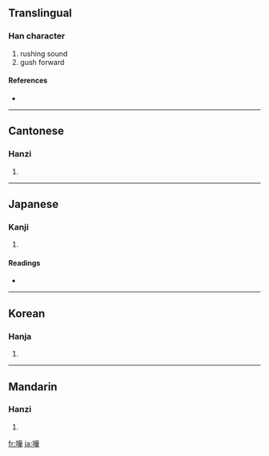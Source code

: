 {{also|哗|譁}}
==Translingual==

===Han character===
{{Han char|rn=30|rad=口|as=12|sn=15|four=6405<sub>4</sub>|canj=口廿一十 (RTMJ)|ids=⿰[[口]][[華]]}}

# rushing sound
# gush forward

====References====
* {{Han ref|kx=0206.210|dkj=04235|hdz=10665.050|uh=5629|ud=22057|bh=BC4D|bd=48205}}

----

==Cantonese==

===Hanzi===
{{yue-hanzi|jyut=|y=wa1, wa4}}

# {{defn|Cantonese}}

----

==Japanese==

===Kanji===
{{ja-kanji|grade=|rs=口12}}

# {{defn|Japanese}}

====Readings====
* {{ja-readings|on=[[か]] (ka), [[け]] (ke)|kun=[[あきら]] (akira)}}

----

==Korean==

===Hanja===
{{ko-hanja|hangeul=화|rv=hwa|mr=hwa}}

# {{defn|Korean}}

----

==Mandarin==

===Hanzi===
{{cmn-hanzi|sim=哗|pin=[[huā]] ([[hua1]]), [[huá]] ([[hua2]])|wg=hua<sup>1</sup>, hua<sup>2</sup>}}

# {{defn|Mandarin}}

[[fr:嘩]]
[[ja:嘩]]